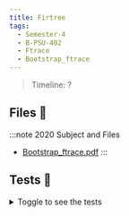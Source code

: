 ```yaml
---
title: Firtree
tags:
  - Semester-4
  - B-PSU-402
  - Ftrace
  - Bootstrap_ftrace
---
```

> Timeline: ?


## Files 📂

:::note 2020 Subject and Files
- [Bootstrap_ftrace.pdf](https://github.com/Studio-17/Epitech-Subjects/raw/main/Semester-4/B-PSU-402/Ftrace/Bootstrap_ftrace/Bootstrap_ftrace.pdf)
:::

## Tests 🤖
<details>
  <summary>Toggle to see the tests</summary>
  <div>
Yo
  </div>
</details>

